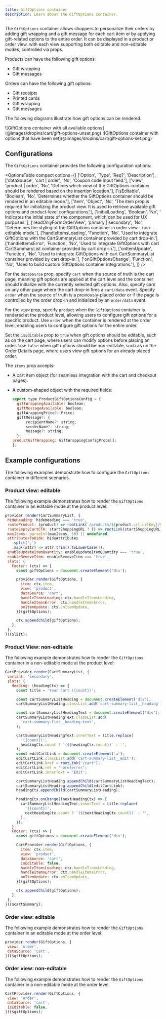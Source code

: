 ```yaml
---
title: GiftOptions container
description: Learn about the GiftOptions container.
---
```



The `GiftOptions` container allows shoppers to personalize their orders by adding gift wrapping and a gift message for each cart item or by applying gift-related options to the entire order. It can be displayed in a product or order view, with each view supporting both editable and non-editable modes, controlled via props.

Products can have the following gift options:

* Gift wrapping
* Gift messages

Orders can have the following gift options:

* Gift receipts
* Printed cards
* Gift wrapping
* Gift messages

The following diagrams illustrate how gift options can be rendered.

<Diagram caption="GiftOptions container with all available options">
  ![GiftOptions container with all available options](@images/dropins/cart/gift-options-unset.png)
</Diagram>

<Diagram caption="GiftOptions container with options that have been set">
  ![GiftOptions container with options that have been set](@images/dropins/cart/gift-options-set.png)
</Diagram>

## Configurations

The `GiftOptions` container provides the following configuration options:

<OptionsTable
  compact
  options={[
    ['Option', 'Type', 'Req?', 'Description'],
    ['dataSource', 'cart | order', 'No', 'Coupon code input field.'],
    ['view', 'product | order', 'No', 'Defines which view of the GiftOptions container should be rendered based on the insertion location.'],
    ['isEditable', 'Boolean', 'No', 'Determines whether the GiftOptions container should be rendered in an editable mode.'],
    ['item', 'Object', 'No', 'The item prop is required for initializing the product view. It is used to retrieve available gift options and product-level configurations.'],
    ['initialLoading', 'Boolean', 'No', ' Indicates the initial state of the component, which can be used for UX purposes.'],
    ['readOnlyFormOrderView', 'primary | secondary', 'No', 'Determines the styling of the GiftOptions container in order view - non-editable mode.'],
    ['handleItemsLoading', 'Function', 'No', 'Used to integrate GiftOptions with the CartSummaryList container provided by cart drop-in.'],
    ['handleItemsError', 'Function', 'No', 'Used to integrate GiftOptions with cart CartSummaryList container provided by cart drop-in.'],
    ['onItemUpdate', 'Function', 'No', 'Used to integrate GiftOptions with cart CartSummaryList container provided by cart drop-in.'],
    ['onGiftOptionsChange', 'Function', 'No', 'Used to build custom GiftOptions container integrations.'],
  ]}
/>

For the `dataSource` prop, specify `cart` when the source of truth is the cart page, meaning gift options are applied at the cart level and the container should initialize with the currently selected gift options. Also, specify card on any other page where the cart drop-in fires a `cart/data` event. Specify `order` when the source of truth is a previously-placed order or if the page is controlled by the order drop-in and initialized by an `order/data` event.

For the `view` prop, specify `product` when the `GiftOptions` container is rendered at the product level, allowing users to configure gift options for a specific product. Use `order` when the container is rendered at the order level, enabling users to configure gift options for the entire order.

Set the `isEditable` prop to `true` when gift options should be editable, such as on the cart page, where users can modify options before placing an order. Use `false` when gift options should be non-editable, such as on the Order Details page, where users view gift options for an already placed order.


The `items` prop accepts:

* A cart item object (for seamless integration with the cart and checkout pages).
* A custom-shaped object with the required fields:

  ```js
  export type ProductGiftOptionsConfig = {
    giftWrappingAvailable: boolean;
    giftMessageAvailable: boolean;
    giftWrappingPrice?: Price;
    giftMessage?: {
        recipientName?: string;
        senderName?: string;
        message?: string;
    };
  productGiftWrapping: GiftWrappingConfigProps[];
  };
  ```

## Example configurations

The following examples demonstrate how to configure the `GiftOptions` container in different scenarios.

### Product view: editable

The following example demonstrates how to render the `GiftOptions` container in an editable mode at the product level:

```js
provider.render(CartSummaryList, {
 hideHeading: hideHeading === 'true',
 routeProduct: (product) => rootLink(`/products/${product.url.urlKey}/${product.topLevelSku}`),
 routeEmptyCartCTA: startShoppingURL ? () => rootLink(startShoppingURL) : undefined,
 maxItems: parseInt(maxItems, 10) || undefined,
 attributesToHide: hideAttributes
   .split(',')
   .map((attr) => attr.trim().toLowerCase()),
 enableUpdateItemQuantity: enableUpdateItemQuantity === 'true',
 enableRemoveItem: enableRemoveItem === 'true',
 slots: {
   Footer: (ctx) => {
     const giftOptions = document.createElement('div');

     provider.render(GiftOptions, {
       item: ctx.item,
       view: 'product',
       dataSource: 'cart',
       handleItemsLoading: ctx.handleItemsLoading,
       handleItemsError: ctx.handleItemsError,
       onItemUpdate: ctx.onItemUpdate,
     })(giftOptions);

     ctx.appendChild(giftOptions);
   },
 },
})($list);
```

### Product View: non-editable

The following example demonstrates how to render the `GiftOptions` container in a non-editable mode at the product level:

```js
CartProvider.render(CartSummaryList, {
 variant: 'secondary',
 slots: {
   Heading: (headingCtx) => {
     const title = 'Your Cart ({count})';

     const cartSummaryListHeading = document.createElement('div');
     cartSummaryListHeading.classList.add('cart-summary-list__heading');

     const cartSummaryListHeadingText = document.createElement('div');
     cartSummaryListHeadingText.classList.add(
       'cart-summary-list__heading-text',
     );

     cartSummaryListHeadingText.innerText = title.replace(
       '({count})',
       headingCtx.count ? `(${headingCtx.count})` : '',
     );
     const editCartLink = document.createElement('a');
     editCartLink.classList.add('cart-summary-list__edit');
     editCartLink.href = rootLink('/cart');
     editCartLink.rel = 'noreferrer';
     editCartLink.innerText = 'Edit';

     cartSummaryListHeading.appendChild(cartSummaryListHeadingText);
     cartSummaryListHeading.appendChild(editCartLink);
     headingCtx.appendChild(cartSummaryListHeading);

     headingCtx.onChange((nextHeadingCtx) => {
       cartSummaryListHeadingText.innerText = title.replace(
         '({count})',
         nextHeadingCtx.count ? `(${nextHeadingCtx.count})` : '',
       );
     });
   },
   Footer: (ctx) => {
     const giftOptions = document.createElement('div');

     CartProvider.render(GiftOptions, {
       item: ctx.item,
       view: 'product',
       dataSource: 'cart',
       isEditable: false,
       handleItemsLoading: ctx.handleItemsLoading,
       handleItemsError: ctx.handleItemsError,
       onItemUpdate: ctx.onItemUpdate,
     })(giftOptions);

     ctx.appendChild(giftOptions);
   },
 },
})($cartSummary);
```

### Order view: editable

The following example demonstrates how to render the `GiftOptions` container in an editable mode at the order level:

```js
provider.render(GiftOptions, {
 view: 'order',
 dataSource: 'cart',
})($giftOptions);
```

### Order view: non-editable

The following example demonstrates how to render the `GiftOptions` container in a non-editable mode at the order level:

```js
CartProvider.render(GiftOptions, {
 view: 'order',
 dataSource: 'cart',
 isEditable: false,
})($giftOptions);
```
